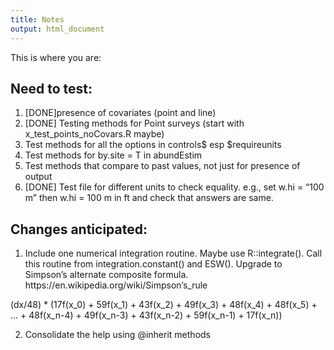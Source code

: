 ```yaml
---
title: Notes
output: html_document
---
```

This is where you are:

## Need to test:  
1.    [DONE]presence of covariates (point and line)
2.    [DONE] Testing methods for Point surveys (start with x_test_points_noCovars.R maybe)
3.    Test methods for all the options in controls$ esp $requireunits
4.    Test methods for by.site = T in abundEstim
5.    Test methods that compare to past values, not just for presence of output
6.    [DONE] Test file for different units to check equality. e.g., set w.hi = "100 m" then w.hi = 100 m in ft and check that answers are same.

 
## Changes anticipated:
1.    Include one numerical integration routine.  Maybe use R::integrate().
Call this routine from integration.constant() and ESW().  Upgrade to 
Simpson's alternate composite formula. https://en.wikipedia.org/wiki/Simpson's_rule

(dx/48) * (17f(x_0) + 59f(x_1) + 43f(x_2) + 49f(x_3) + 48f(x_4) + 48f(x_5) + ...
          + 48f(x_n-4) + 49f(x_n-3) + 43f(x_n-2) + 59f(x_n-1) + 17f(x_n))

2. Consolidate the help using @inherit methods
